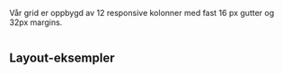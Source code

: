 
Vår grid er oppbygd av 12 responsive kolonner med fast 16 px gutter og 32px margins.

<img src={Grid} alt="" />

## Layout-eksempler

<img src={GridLayout} alt="" />